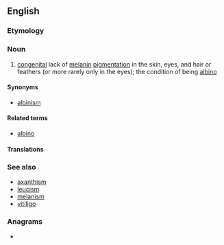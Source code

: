 ==English==
{{wikipedia|Albinism|albinism}}

===Etymology===
{{suffix|en|albino|ism}}

===Noun===
{{en-noun|~}}

# [[congenital]] lack of [[melanin]] [[pigment]]ation in the skin, eyes, and hair or feathers (or more rarely only in the eyes); the condition of being [[albino]]

====Synonyms====
* [[albinism]]

====Related terms====
* [[albino]]

====Translations====
{{trans-see|albinism}}

===See also===
* [[axanthism]]
* [[leucism]]
* [[melanism]]
* [[vitiligo]]

===Anagrams===
* {{anagrams|en|Mobilians|binomials}}